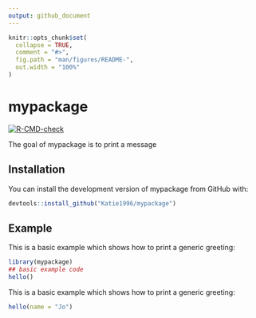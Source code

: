 ```yaml
---
output: github_document
---
```


<!-- README.md is generated from README.Rmd. Please edit that file -->

```r
knitr::opts_chunk$set(
  collapse = TRUE,
  comment = "#>",
  fig.path = "man/figures/README-",
  out.width = "100%"
)
```

# mypackage

<!-- badges: start -->
[![R-CMD-check](https://github.com/Katie1996/mypackage/workflows/R-CMD-check/badge.svg)](https://github.com/Katie1996/mypackage/actions)
<!-- badges: end -->

The goal of mypackage is to print a message

## Installation

You can install the development version of mypackage from GitHub with: 

``` r
devtools::install_github("Katie1996/mypackage")
```

## Example

This is a basic example which shows how to print a generic greeting:

```r
library(mypackage)
## basic example code
hello()
```


This is a basic example which shows how to print a generic greeting:

```r
hello(name = "Jo")
```

